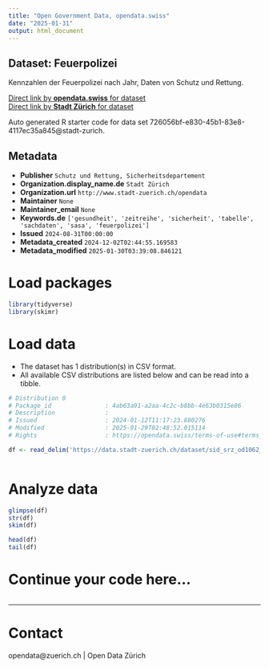 ```yaml
---
title: "Open Government Data, opendata.swiss"
date: "2025-01-31"
output: html_document
---
```


## Dataset: Feuerpolizei

Kennzahlen der Feuerpolizei nach Jahr, Daten von Schutz und Rettung.

[Direct link by **opendata.swiss** for dataset](https://opendata.swiss/de/dataset/feuerpolizei)<br>
[Direct link by **Stadt Zürich** for dataset](https://data.stadt-zuerich.ch/dataset/sid_srz_od1062_feuerpolizei_jahr_kategorie)

Auto generated R starter code for data set 726056bf-e830-45b1-83e8-4117ec35a845@stadt-zurich.

## Metadata

- **Publisher** `Schutz und Rettung, Sicherheitsdepartement`
- **Organization.display_name.de** `Stadt Zürich`
- **Organization.url** `http://www.stadt-zuerich.ch/opendata`
- **Maintainer** `None`
- **Maintainer_email** `None`
- **Keywords.de** `['gesundheit', 'zeitreihe', 'sicherheit', 'tabelle', 'sachdaten', 'sasa', 'feuerpolizei']`
- **Issued** `2024-08-31T00:00:00`
- **Metadata_created** `2024-12-02T02:44:55.169583`
- **Metadata_modified** `2025-01-30T03:39:08.846121`


# Load packages

```r

library(tidyverse)
library(skimr)

```

# Load data

-   The dataset has 1 distribution(s) in CSV format.
-   All available CSV distributions are listed below and can be read into a tibble.

```r

# Distribution 0
# Package_id               : 4ab63a91-a2aa-4c2c-b8bb-4e63b0315e86
# Description              : 
# Issued                   : 2024-01-12T11:17:23.880276
# Modified                 : 2025-01-29T02:48:52.015114
# Rights                   : https://opendata.swiss/terms-of-use#terms_open

df <- read_delim('https://data.stadt-zuerich.ch/dataset/sid_srz_od1062_feuerpolizei_jahr_kategorie/download/GES106OD1062.csv')



```

# Analyze data

```r

glimpse(df)
str(df)
skim(df)

head(df)
tail(df)

```

# Continue your code here...

```r

```

------------------------------------------------------------------------

# Contact

opendata@zuerich.ch | Open Data Zürich
